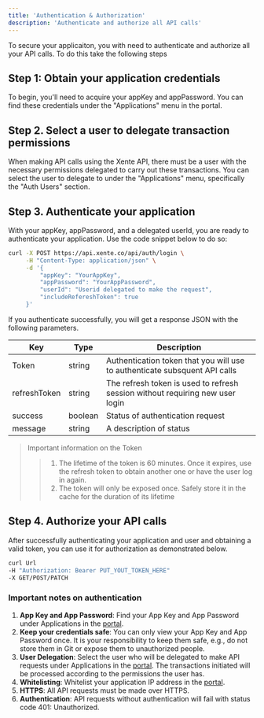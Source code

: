 ```yaml
---
title: 'Authentication & Authorization'
description: 'Authenticate and authorize all API calls'
---
```


To secure your applicaiton, you with need to authenticate and authorize all your API calls.  To do this take the following steps

## Step 1: Obtain your application credentials

To begin, you'll need to acquire your appKey and appPassword. You can find these credentials under the "Applications" menu in the portal.

## Step 2. Select a user to delegate transaction permissions

When making API calls using the Xente API, there must be a user with the necessary permissions delegated to carry out these transactions. You can select the user to delegate to under the "Applications" menu, specifically the "Auth Users" section.

## Step 3. Authenticate your application
With your appKey, appPassword, and a delegated userId, you are ready to authenticate your application. Use the code snippet below to do so:

```bash
curl -X POST https://api.xente.co/api/auth/login \
     -H "Content-Type: application/json" \
     -d '{
         "appKey": "YourAppKey",
         "appPassword": "YourAppPassword",
         "userId": "Userid delegated to make the request",
         "includeRefereshToken": true
     }'
```
If you authenticate successfully, you will get a response JSON with the following parameters.

| Key          | Type      | Description
| --------     | -------   |-------------
| Token        | string    | Authentication token that you will use to authenticate subsquent API calls
| refreshToken | string    | The refresh token is used to refresh session without requiring new user login
| success      | boolean   | Status of authentication request
| message      | string    | A description of status 


> Important information on the Token
>
>> 1. The lifetime of the token is 60 minutes. Once it expires, use the refresh token to obtain another one or have the user log in again. 
>> 2. The token will only be exposed once. Safely store it in the cache for the duration of its lifetime

## Step 4. Authorize your API calls


After successfully authenticating your application and user and obtaining a valid token, you can use it for authorization as demonstrated below.

<CodeGroup>

```bash cURL
curl Url
-H "Authorization: Bearer PUT_YOUT_TOKEN_HERE"
-X GET/POST/PATCH
```



</CodeGroup>

### Important notes on authentication

1. **App Key and App Password**: Find your App Key and App Password under Applications in the [portal](https://app.xente.co/).
2. **Keep your credentials safe**: You can only view your App Key and App Password once. It is your responsibility to keep them safe, e.g., do not store them in Git or expose them to unauthorized people.
3. **User Delegation**: Select the user who will be delegated to make API requests under Applications in the [portal](https://app.xente.co/). The transactions initiated will be processed according to the permissions the user has.
4. **Whitelisting**: Whitelist your application IP address in the [portal](https://app.xente.co/).
5. **HTTPS**: All API requests must be made over HTTPS.
6. **Authentication**: API requests without authentication will fail with status code 401: Unauthorized.